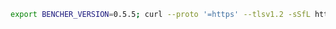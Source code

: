 ```sh
export BENCHER_VERSION=0.5.5; curl --proto '=https' --tlsv1.2 -sSfL https://bencher.dev/download/install-cli.sh | sh
```
